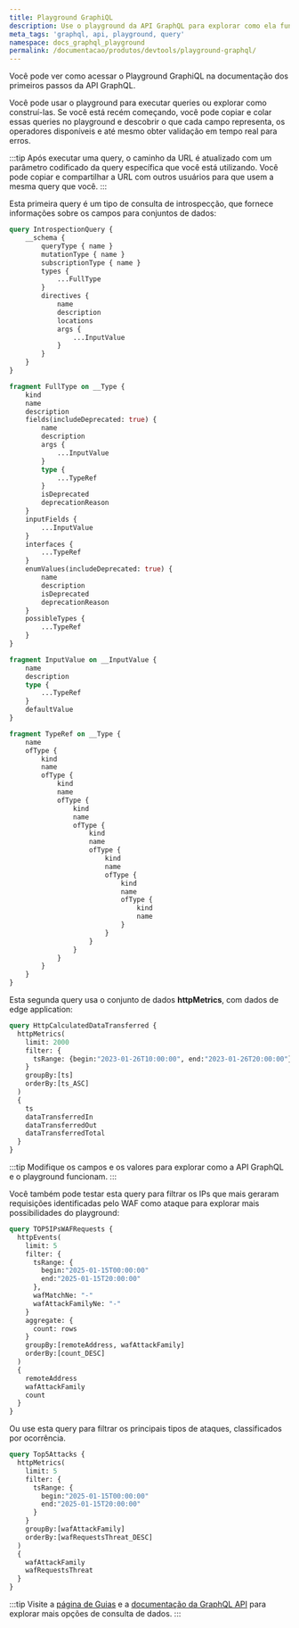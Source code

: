 ```yaml
---
title: Playground GraphiQL
description: Use o playground da API GraphQL para explorar como ela funciona.
meta_tags: 'graphql, api, playground, query'
namespace: docs_graphql_playground
permalink: /documentacao/produtos/devtools/playground-graphql/
---
```



Você pode ver como acessar o Playground GraphiQL na documentação dos primeiros passos da API GraphQL.

<LinkButton link="/pt-br/documentacao/devtools/graphql-api/primeiros-passos/#acessar-o-playground-graphql" label="Como acessar o playground" severity="secondary" />

Você pode usar o playground para executar queries ou explorar como construí-las. Se você está recém começando, você pode copiar e colar essas queries no playground e descobrir o que cada campo representa, os operadores disponíveis e até mesmo obter validação em tempo real para erros.

:::tip
Após executar uma query, o caminho da URL é atualizado com um parâmetro codificado da query específica que você está utilizando. Você pode copiar e compartilhar a URL com outros usuários para que usem a mesma query que você.
:::

Esta primeira query é um tipo de consulta de introspecção, que fornece informações sobre os campos para conjuntos de dados:

```graphql
query IntrospectionQuery {
    __schema {
        queryType { name }
        mutationType { name }
        subscriptionType { name }
        types {
            ...FullType       
        }
        directives {
            name
            description
            locations
            args {
                ...InputValue        
            }
        }
    }
}

fragment FullType on __Type {
    kind
    name
    description
    fields(includeDeprecated: true) {
        name
        description
        args {
            ...InputValue
        }
        type {
            ...TypeRef
        }
        isDeprecated
        deprecationReason
    }
    inputFields {
        ...InputValue
    }
    interfaces {
        ...TypeRef
    }
    enumValues(includeDeprecated: true) {
        name
        description
        isDeprecated
        deprecationReason
    }
    possibleTypes {
        ...TypeRef
    }
}

fragment InputValue on __InputValue {
    name
    description
    type {
        ...TypeRef
    }
    defaultValue
}

fragment TypeRef on __Type {
    name
    ofType {
        kind
        name
        ofType {
            kind
            name
            ofType {
                kind
                name
                ofType {
                    kind
                    name
                    ofType {
                        kind
                        name
                        ofType {
                            kind
                            name
                            ofType {
                                kind
                                name
                            }
                        }
                    }
                }
            }
        }
    }
}
```

Esta segunda query usa o conjunto de dados **httpMetrics**, com dados de edge application:

```graphql
query HttpCalculatedDataTransferred {
  httpMetrics(
    limit: 2000
    filter: {
      tsRange: {begin:"2023-01-26T10:00:00", end:"2023-01-26T20:00:00"}
    }
    groupBy:[ts]
    orderBy:[ts_ASC]
  )
  {
    ts
    dataTransferredIn
    dataTransferredOut
    dataTransferredTotal
  }
}
```

:::tip
Modifique os campos e os valores para explorar como a API GraphQL e o playground funcionam.
:::

Você também pode testar esta query para filtrar os IPs que mais geraram requisições identificadas pelo WAF como ataque para explorar mais possibilidades do playground: 

```graphql
query TOP5IPsWAFRequests {
  httpEvents(
    limit: 5
    filter: {
      tsRange: {
        begin:"2025-01-15T00:00:00"
        end:"2025-01-15T20:00:00"
      },
      wafMatchNe: "-"
      wafAttackFamilyNe: "-"
    }
    aggregate: {
      count: rows
    }
    groupBy:[remoteAddress, wafAttackFamily]
    orderBy:[count_DESC]
  )
  {
    remoteAddress
    wafAttackFamily
    count
  }
}
```

Ou use esta query para filtrar os principais tipos de ataques, classificados por ocorrência.

```graphql
query Top5Attacks {
  httpMetrics(
    limit: 5
    filter: {
      tsRange: {
        begin:"2025-01-15T00:00:00"
        end:"2025-01-15T20:00:00"
      }
    }
    groupBy:[wafAttackFamily]
    orderBy:[wafRequestsThreat_DESC]
  )
  {
    wafAttackFamily
    wafRequestsThreat
  }
}
```

:::tip
Visite a [página de Guias](/pt-br/documentacao/produtos/guias/#graphql-api) e a [documentação da GraphQL API](/pt-br/documentacao/devtools/graphql-api/) para explorar mais opções de consulta de dados.
:::
